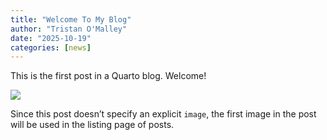 ```yaml
---
title: "Welcome To My Blog"
author: "Tristan O'Malley"
date: "2025-10-19"
categories: [news]
---
```


This is the first post in a Quarto blog. Welcome!

![](thumbnail.jpg)

Since this post doesn't specify an explicit `image`, the first image in the post will be used in the listing page of posts.
